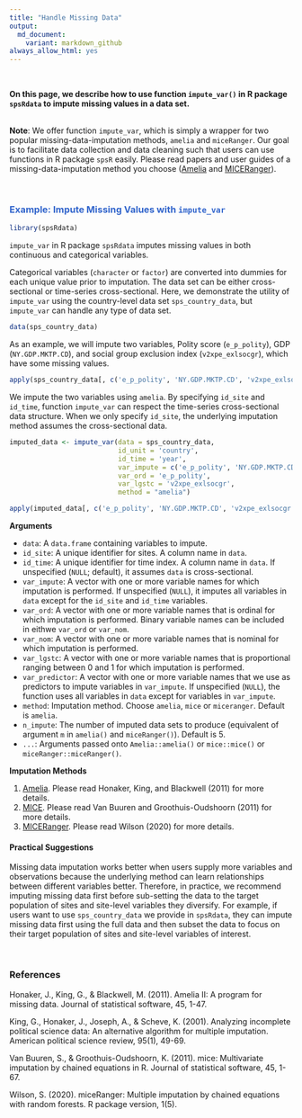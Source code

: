 ```yaml
---
title: "Handle Missing Data"
output: 
  md_document:
    variant: markdown_github
always_allow_html: yes
---
```


<br>

<p class="lh-lg">

**On this page, we describe how to use function `impute_var()` in R package `spsRdata` to impute missing values in a data set.**

<br>
**Note**: We offer function `impute_var`, which is simply a wrapper for two popular missing-data-imputation methods, `amelia` and `miceRanger`. Our goal is to facilitate data collection and data cleaning such that users can use functions in R package `spsR` easily. Please read papers and user guides of a missing-data-imputation method you choose ([Amelia](https://gking.harvard.edu/amelia) and [MICERanger](https://github.com/FarrellDay/miceRanger)).
</p>

<br>

### <span style="color:#3366CC">**Example: Impute Missing Values with `impute_var`**</span>
<p class="lh-lg">
</p>

```r
library(spsRdata)
```

`impute_var` in R package `spsRdata` imputes missing values in both continuous and categorical variables. 

Categorical variables (`character` or `factor`) are converted into dummies for each unique value prior to imputation. The data set can be either cross-sectional or time-series cross-sectional. Here, we demonstrate the utility of `impute_var` using the country-level data set `sps_country_data`, but `impute_var` can handle any type of data set.

```r
data(sps_country_data)
```

As an example, we will impute two variables, Polity score (`e_p_polity`), GDP (`NY.GDP.MKTP.CD`), and social group exclusion index (`v2xpe_exlsocgr`), which have some missing values. 

```r
apply(sps_country_data[, c('e_p_polity', 'NY.GDP.MKTP.CD', 'v2xpe_exlsocgr')], 2, function(x) sum(is.na(x)))
```

We impute the two variables using `amelia`. By specifying `id_site` and `id_time`, function `impute_var` can respect the time-series cross-sectional data structure. When we only specify `id_site`, the underlying imputation method assumes the cross-sectional data. 

```r
imputed_data <- impute_var(data = sps_country_data, 
                           id_unit = 'country', 
                           id_time = 'year', 
                           var_impute = c('e_p_polity', 'NY.GDP.MKTP.CD'),
                           var_ord = 'e_p_polity',
                           var_lgstc = 'v2xpe_exlsocgr',
                           method = "amelia")
```

```r
apply(imputed_data[, c('e_p_polity', 'NY.GDP.MKTP.CD', 'v2xpe_exlsocgr')], 2, function(x) sum(is.na(x)))
```

**Arguments**

* `data`: A `data.frame` containing variables to impute.
* `id_site`: A unique identifier for sites. A column name in `data`. 
* `id_time`: A unique identifier for time index. A column name in `data`. If unspecified (`NULL`; default), it assumes `data` is cross-sectional.
* `var_impute`: A vector with one or more variable names for which imputation is performed. If unspecified (`NULL`), it imputes all variables in `data` except for the `id_site` and `id_time` variables.
* `var_ord`: A vector with one or more variable names that is ordinal for which imputation is performed. Binary variable names can be included in eithwe `var_ord` or `var_nom`. 
* `var_nom`: A vector with one or more variable names that is nominal for which imputation is performed. 
* `var_lgstc`: A vector with one or more variable names that is proportional ranging between 0 and 1 for which imputation is performed. 
* `var_predictor`: A vector with one or more variable names that we use as predictors to impute variables in `var_impute`. If unspecified (`NULL`), the function uses all variables in `data` except for variables in `var_impute`.
* `method`: Imputation method. Choose `amelia`, `mice` or `miceranger`. Default is `amelia`. 
* `n_impute`: The number of imputed data sets to produce (equivalent of argument `m` in `amelia()` and `miceRanger()`). Default is 5.
* `...`: Arguments passed onto `Amelia::amelia()` or `mice::mice()` or `miceRanger::miceRanger()`.

**Imputation Methods**

1. [Amelia](https://gking.harvard.edu/amelia). Please read Honaker, King, and Blackwell (2011) for more details.
2. [MICE](https://amices.org/mice/). Please read Van Buuren and Groothuis-Oudshoorn (2011) for more details.
3. [MICERanger](https://github.com/FarrellDay/miceRanger). Please read Wilson (2020) for more details.


#### **Practical Suggestions**

Missing data imputation works better when users supply more variables and observations because the underlying method can learn relationships between different variables better. Therefore, in practice, we recommend imputing missing data first before sub-setting the data to the target population of sites and site-level variables they diversify. For example, if users want to use `sps_country_data` we provide in `spsRdata`, they can impute missing data first using the full data and then subset the data to focus on their target population of sites and site-level variables of interest. 

<br>

### References

Honaker, J., King, G., & Blackwell, M. (2011). Amelia II: A program for missing data. Journal of statistical software, 45, 1-47.

King, G., Honaker, J., Joseph, A., & Scheve, K. (2001). Analyzing incomplete political science data: An alternative algorithm for multiple imputation. American political science review, 95(1), 49-69.

Van Buuren, S., & Groothuis-Oudshoorn, K. (2011). mice: Multivariate imputation by chained equations in R. Journal of statistical software, 45, 1-67.

Wilson, S. (2020). miceRanger: Multiple imputation by chained equations with random forests. R package version, 1(5).
